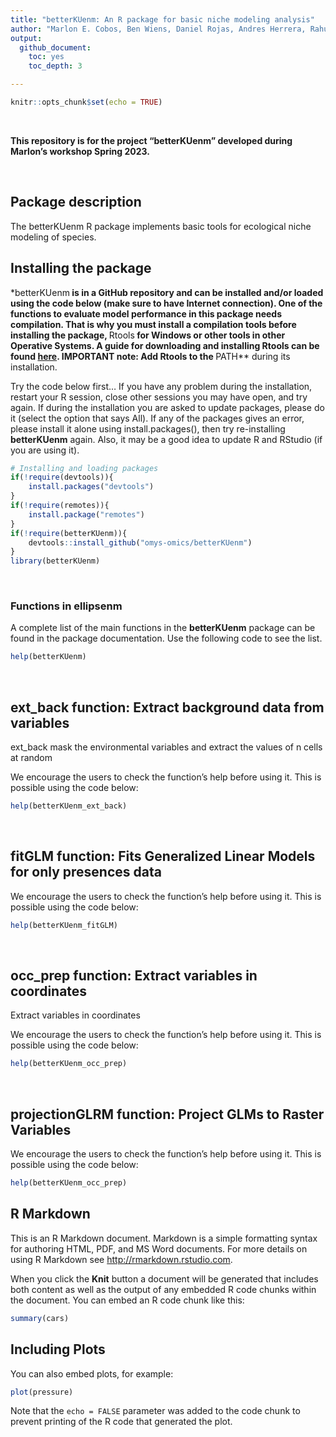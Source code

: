 ```yaml
---
title: "betterKUenm: An R package for basic niche modeling analysis"
author: "Marlon E. Cobos, Ben Wiens, Daniel Rojas, Andres Herrera, Rahul Raveendran, Weverton, Eric Ng'eno, Felipe Arias"
output: 
  github_document:
    toc: yes
    toc_depth: 3

---
```


```r
knitr::opts_chunk$set(echo = TRUE)
```

<br>

**This repository is for the project "betterKUenm" developed during Marlon's workshop Spring 2023.** 

<br>

## Package description

The betterKUenm R package implements basic tools for ecological niche modeling of species.

## Installing the package

*betterKUenm** is in a GitHub repository and can be installed and/or loaded using the code below (make sure to have Internet connection). One of the functions to evaluate model performance in this package needs compilation. That is why you must install a compilation tools before installing the package, **Rtools** for Windows or other tools in other Operative Systems. A guide for downloading and installing Rtools can be found <a href="http://jtleek.com/modules/01_DataScientistToolbox/02_10_rtools/#1" target="_blank">here</a>. IMPORTANT note: Add Rtools to the **PATH** during its installation. 

Try the code below first... If you have any problem during the installation, restart your R session, close other sessions you may have open, and try again. If during the installation you are asked to update packages, please do it (select the option that says All). If any of the packages gives an error, please install it alone using install.packages(), then try re-installing **betterKUenm** again. Also, it may be a good idea to update R and RStudio (if you are using it).

```r
# Installing and loading packages
if(!require(devtools)){
    install.packages("devtools")
}
if(!require(remotes)){
    install.package("remotes")  
}
if(!require(betterKUenm)){
    devtools::install_github("omys-omics/betterKUenm")
}
library(betterKUenm)
```

<br>

### Functions in ellipsenm

A complete list of the main functions in the **betterKUenm** package can be found in the package documentation. Use the following code to see the list.

```r
help(betterKUenm)
```

<br>

## ext_back function: Extract background data from variables

ext_back mask the environmental variables and extract the values of n cells at random

We encourage the users to check the function's help before using it. This is possible using the code below:

```r
help(betterKUenm_ext_back)
```

<br>

## fitGLM function: Fits Generalized Linear Models for only presences data

We encourage the users to check the function's help before using it. This is possible using the code below:

```r
help(betterKUenm_fitGLM)
```

<br>

## occ_prep function: Extract variables in coordinates

Extract variables in coordinates

We encourage the users to check the function's help before using it. This is possible using the code below:

```r
help(betterKUenm_occ_prep)
```

<br>

## projectionGLRM function: Project GLMs to Raster Variables

We encourage the users to check the function's help before using it. This is possible using the code below:

```r
help(betterKUenm_occ_prep)
```

## R Markdown

This is an R Markdown document. Markdown is a simple formatting syntax for authoring HTML, PDF, and MS Word documents. For more details on using R Markdown see <http://rmarkdown.rstudio.com>.

When you click the **Knit** button a document will be generated that includes both content as well as the output of any embedded R code chunks within the document. You can embed an R code chunk like this:

```r
summary(cars)
```

## Including Plots

You can also embed plots, for example:

```r
plot(pressure)
```

Note that the `echo = FALSE` parameter was added to the code chunk to prevent printing of the R code that generated the plot.
